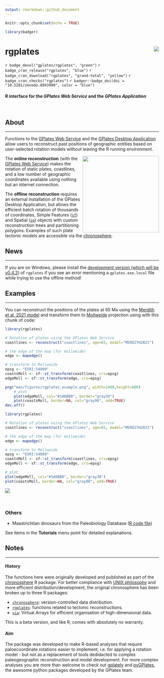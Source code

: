 ```yaml
---
output: rmarkdown::github_document
---
```


```r
knitr::opts_chunk$set(echo = TRUE)

library(badger)
```

# rgplates <img src="man/figures/logo.png" align="right" />

`r badge_devel("gplates/rgplates", "green")`
`r badge_cran_release("rgplates", "blue")`
`r badge_cran_download("rgplates", "grand-total", "yellow")`
`r badge_cran_checks("rgplates")`
`r badger::badge_doi(doi = "10.5281/zenodo.8093990", color = "blue")` 

#### R interface for the *GPlates Web Service* and the *GPlates Application*
<br>

## About

* * *

Functions to the [GPlates Web Service](https://gws.gplates.org/) and the [GPlates Desktop Application](https://www.gplates.org/) allow users to reconstruct past positions of geographic entities based on user-selected rotation models without leaving the R running environment. 


<a href="https://www.gplates.org/"><img src="https://github.com/gplates/rgplates/blob/devel/pkgdown/assets/New_GPlates_Logo.png?raw=true" width=250 align="right"></a>

The **online reconstruction** (with the [GPlates Web Service](https://gws.gplates.org/)) makes the rotation of static plates, coastlines, and a low number of geographic coordinates available using nothing but an internet connection. 

The **offline reconstruction** requires an external installation of the GPlates Desktop Application, but allows the efficient batch rotation of thousands of coordinates, Simple Features ([`sf`](https://cran.r-project.org/package=sf)) and Spatial ([`sp`](https://cran.r-project.org/package=sp)) objects with custom reconstruction trees and partitioning polygons. Examples of such plate tectonic models are accessible via the [chronosphere](https://www.chronosphere.info/). 

## News 

* * *

<div class="alert alert-primary" role="info"> 

If you are on Windows, please install the [development version (which will be v0.4.2)](https://gplates.github.io/rgplates/articles/1_installation.html#development-version) of `rgplates` if you see an error mentioning a `gplates.exe.local` file while trying to use the offline method!

</div>

## Examples
* * *

You can reconstruct the positions of the plates at 65 Ma using the [Merdith et al. 2021 model](https://www.sciencedirect.com/science/article/pii/S0012825220305237) and transform them to [Mollweide](https://epsg.io/54009) projection using with this chunk of code: 

```r
library(rgplates)

# Rotation of plates using the GPlates Web Service
coastlines <- reconstruct("coastlines", age=65, model="MERDITH2021")

# the edge of the map (for mollweide)
edge <- mapedge()

# transform to Mollweide
epsg <- "ESRI:54009"
coastsMoll <- sf::st_transform(coastlines, crs=epsg)
edgeMoll <- sf::st_transform(edge, crs=epsg)

png("man/figures/rgplates_example.png", width=1400,height=800)
	# plot
	plot(edgeMoll, col="#1A6BB0", border="gray30")
	plot(coastsMoll, border=NA, col="gray90", add=TRUE)
dev.off()

```


```r
library(rgplates)

# Rotation of plates using the GPlates Web Service
coastlines <- reconstruct("coastlines", age=65, model="MERDITH2021")

# the edge of the map (for mollweide)
edge <- mapedge()

# transform to Mollweide
epsg <- "ESRI:54009"
coastsMoll <- sf::st_transform(coastlines, crs=epsg)
edgeMoll <- sf::st_transform(edge, crs=epsg)

# plot
plot(edgeMoll, col="#1A6BB0", border="gray30")
plot(coastsMoll, border=NA, col="gray90", add=TRUE)
```


![](man/figures/rgplates_example.png)


<br>

### Others

- Maastrichtian dinosaurs from the Paleobiology Database ([R code file](https://gplates.github.io/rgplates/snippets/pbdb_merdith_2021.R))

See items in the **Tutorials** menu point for detailed explanations. 

## Notes 
* * *

#### History

The functions here were originally developed and published as part of the [chronosphere](https://chronosphere.info/r_client/) R package. For better compliance with [UNIX philosophy](https://en.wikipedia.org/wiki/Unix_philosophy) and more efficient distribution/development, the original chronosphere has been broken up to three R packages:

- [`chronosphere`](https://chronosphere.info/r_client/): version-controlled data distribution.
- [`rgplates`](https://gplates.github.io/rgplates/): functions related to tectonic reconstructions.
- [`via`](https://adamkocsis.github.io/via/): Virtual Arrays for efficient organisation of high-dimensional data.


This is a beta version, and like R, comes with absolutely no warranty.

#### Aim

The package was developed to make R-based analyses that require paloecoordinate rotations easier to implement, i.e. for applying a rotation model - but not as a replacement of tools dedidacted to complex paleogeographic reconstruction and model development. For more complex analyses you are more than welcome to check out [gplately](https://gplates.github.io/gplately/) and [pyGPlates](https://www.gplates.org/docs/pygplates/), the awesome python packages developed by the GPlates team.



